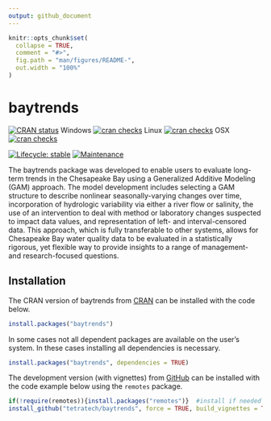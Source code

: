 ```yaml
---
output: github_document
---
```


<!-- README.md is generated from README.Rmd. Please edit that file -->

```r
knitr::opts_chunk$set(
  collapse = TRUE,
  comment = "#>",
  fig.path = "man/figures/README-",
  out.width = "100%"
)
```

# baytrends

<!-- badges: start -->
<!--
CRAN check ALL
[![cran checks](https://badges.cranchecks.info/summary/baytrends.svg)](https://cran.r-project.org/web/checks/check_results_baytrends.html) All flavors

[![R-CMD-check](https://github.com/tetratech/baytrends/actions/workflows/R-CMD-check.yaml/badge.svg)](https://github.com/tetratech/baytrends/actions/workflows/R-CMD-check.yaml)
-->

[![CRAN status](https://www.r-pkg.org/badges/version/baytrends)](https://cran.r-project.org/package=baytrends) 
Windows [![cran checks](https://badges.cranchecks.info/flavor/windows/baytrends.svg)](https://cran.r-project.org/web/checks/check_results_baytrends.html) 
Linux [![cran checks](https://badges.cranchecks.info/flavor/linux/baytrends.svg)](https://cran.r-project.org/web/checks/check_results_baytrends.html) 
OSX [![cran checks](https://badges.cranchecks.info/flavor/macos/baytrends.svg)](https://cran.r-project.org/web/checks/check_results_baytrends.html) 

[![Lifecycle: stable](https://img.shields.io/badge/lifecycle-stable-brightgreen.svg)](https://lifecycle.r-lib.org/articles/stages.html) 
[![Maintenance](https://img.shields.io/badge/Maintained%3F-yes-green.svg)](https://GitHub.com/tetratech/baytrends/graphs/commit-activity)
<!-- badges: end -->
<!-- CRAN version and downloads have errors -->

The baytrends package was developed to enable users to evaluate long-term trends
in the Chesapeake Bay using a Generalized Additive Modeling (GAM) approach. The
model development includes selecting a GAM structure to describe nonlinear 
seasonally-varying changes over time, incorporation of hydrologic variability 
via either a river flow or salinity, the use of an intervention to deal with 
method or laboratory changes suspected to impact data values, and representation
of left- and interval-censored data. This approach, which is fully transferable
to other systems, allows for Chesapeake Bay water quality data to be evaluated 
in a statistically rigorous, yet flexible way to provide insights to a range of 
management- and research-focused questions.

## Installation

The CRAN version of baytrends from [CRAN](https://CRAN.R-project.org) 
can be installed with the code below.

``` r
install.packages("baytrends")
```

In some cases not all dependent packages are available on the user's system.
In these cases installing all dependencies is necessary.

```r
install.packages("baytrends", dependencies = TRUE)
```

The development version (with vignettes) from [GitHub](https://github.com/) 
can be installed with the code example below using the `remotes` package.

``` r
if(!require(remotes)){install.packages("remotes")}  #install if needed
install_github("tetratech/baytrends", force = TRUE, build_vignettes = TRUE)
```
